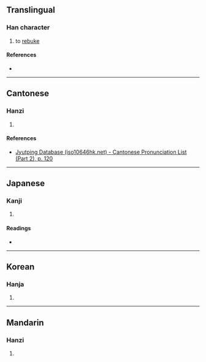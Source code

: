 {{character info/new}}
==Translingual==

===Han character===
{{Han char|rn=66|rad=攴|as=08|sn=12|four=|canj=AHYE|ids=⿰易攴}}

# to [[rebuke]]

====References====
* {{Han ref|kx=0472.250|dkj=13259|dj=0825.120|hdz=21464.110|uh=6561|ud=25953}}

----

==Cantonese==

===Hanzi===
{{yue-hanzi|jyut=[[ji6]]|y=yi6}}

# {{rfdef|yue|sort=攴08}}

====References====
* [http://www.iso10646hk.net/jp/document/download.jsp Jyutping Database (iso10646hk.net) - Cantonese Pronunciation List (Part 2), p. 120]

----

==Japanese==

===Kanji===
{{ja-kanji|grade=|rs=攴08}}

# {{rfdef|ja|sort=攴08}}

====Readings====
* {{ja-readings|on=[[い]] (i)|kun=[[あなどる]] (anadoru)}}

----

==Korean==

===Hanja===
{{ko-hanja|hangeul=이|eumhun=|rv=i|mr=i|y=i}}

# {{rfdef|ko|sort=攴08}}

----

==Mandarin==

===Hanzi===
{{cmn-hanzi|pin=[[yì]] ([[yi4]])|wg=i<sup>4</sup>}}

# {{rfdef|cmn|sort=攴08}}